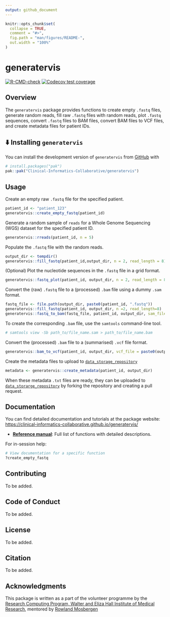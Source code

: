 ```yaml
---
output: github_document
---
```


<!-- README.md is generated from README.Rmd. Please edit that file -->

```r
knitr::opts_chunk$set(
  collapse = TRUE,
  comment = "#>",
  fig.path = "man/figures/README-",
  out.width = "100%"
)
```

# generatervis

<!-- badges: start -->

[![R-CMD-check](https://github.com/Clinical-Informatics-Collaborative/generatervis/actions/workflows/R-CMD-check.yaml/badge.svg)](https://github.com/Clinical-Informatics-Collaborative/generatervis/actions/workflows/R-CMD-check.yaml) [![Codecov test coverage](https://codecov.io/gh/Clinical-Informatics-Collaborative/generatervis/graph/badge.svg)](https://app.codecov.io/gh/Clinical-Informatics-Collaborative/generatervis)

<!-- badges: end -->

## Overview

The `generatervis` package provides functions to create empty `.fastq`
files, generate random reads, fill raw `.fastq` files with random reads,
plot `.fastq` sequences, convert `.fastq` files to BAM files, convert
BAM files to VCF files, and create metadata files for patient IDs.

## ⬇️ Installing `generatervis`

You can install the development version of `generatervis` from [GitHub](https://github.com/) with

```r
# install.packages("pak")  
pak::pak("Clinical-Informatics-Collaborative/generatervis")  
```  

## Usage

Create an empty raw `.fastq` file for the specified patient.

```r
patient_id <- "patient_123"
generatervis::create_empty_fastq(patient_id)
```

Generate a random sample of `reads` for a Whole Genome Sequencing (WGS) dataset for the specified patient ID.

``` r
generatervis::rreads(patient_id, n = 5)
```

Populate the `.fastq` file with the random reads.

``` r 
output_dir <- tempdir()
generatervis::fill_fastq(patient_id,output_dir, n = 2, read_length = 8)
```

(Optional) Plot the nucleotide sequences in the `.fastq` file in a grid format.

``` r
generatervis::fastq_plot(patient_id, output_dir, n = 2, read_length = 8)
```

Convert the (raw) `.fastq` file to a (processed) `.bam` file using a dummy `.sam` format.

``` r
fastq_file <- file.path(output_dir, paste0(patient_id, ".fastq"))
generatervis::fill_fastq(patient_id, output_dir, n =2, read_length=8)
generatervis::fastq_to_bam(fastq_file, patient_id, output_dir, sam_file = paste0(output_dir, "/", patient_id, ".sam"), reference = "chr1")
```

To create the corresponding `.bam` file, use the `samtools` command-line
tool.

``` bash
# samtools view -Sb path_to/file_name.sam > path_to/file_name.bam
```

Convert the (processed) `.bam` file to a (summarised) `.vcf` file format.

``` r
generatervis::bam_to_vcf(patient_id, output_dir, vcf_file = paste0(output_dir, "/", patient_id, ".vcf"))
```

Create the metadata files to upload to [`data_storage_repository`](https://github.com/Clinical-Informatics-Collaborative/data_storage_portal)

``` r
metadata <- generatervis::create_metadata(patient_id, output_dir)
```

When these metadata `.txt` files are ready, they can be uploaded to
[`data_storarge_repository`](https://github.com/Clinical-Informatics-Collaborative/data_storage_portal)
by forking the repository and creating a pull request.

## Documentation

You can find detailed documentation and tutorials at the package website:
[https://clinical-informatics-collaborative.github.io/generatervis/](https://clinical-informatics-collaborative.github.io/generatervis/)

* **[Reference manual](https://clinical-informatics-collaborative.github.io/generatervis/)**: Full list of functions with detailed descriptions.

For in-session help:

```r
# View documentation for a specific function
?create_empty_fastq
```

## Contributing

To be added.

## Code of Conduct

To be added.

## License

To be added.

## Citation

To be added.

## Acknowledgments

This package is written as a part of the volunteer programme by the [Research Computing Program, Walter and Eliza Hall Institute of Medical Research](https://wehi-researchcomputing.github.io/), mentored by [Rowland Mosbergen](https://github.com/rowlandm)
